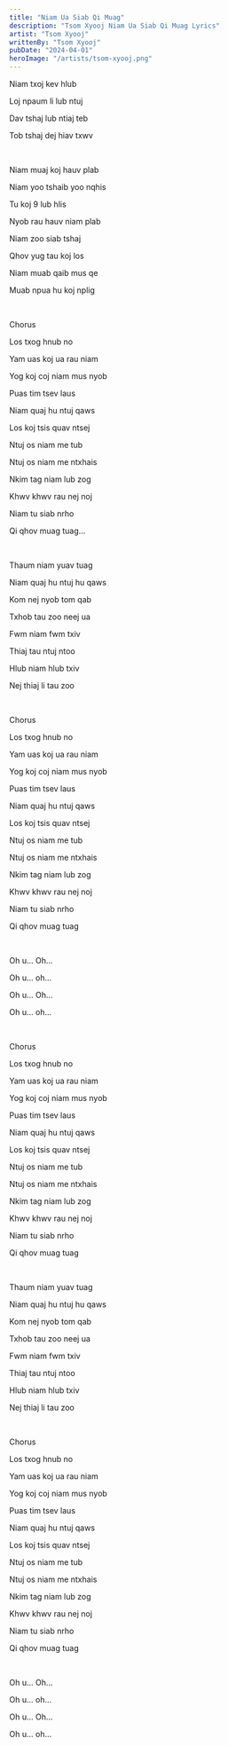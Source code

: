 ```yaml
---
title: "Niam Ua Siab Qi Muag"
description: "Tsom Xyooj Niam Ua Siab Qi Muag Lyrics"
artist: "Tsom Xyooj"
writtenBy: "Tsom Xyooj"
pubDate: "2024-04-01"
heroImage: "/artists/tsom-xyooj.png"
---
```


Niam txoj kev hlub

Loj npaum li lub ntuj

Dav tshaj lub ntiaj teb

Tob tshaj dej hiav txwv

<br />

Niam muaj koj hauv plab

Niam yoo tshaib yoo nqhis

Tu koj 9 lub hlis

Nyob rau hauv niam plab

Niam zoo siab tshaj

Qhov yug tau koj los

Niam muab qaib mus qe

Muab npua hu koj nplig

<br />

Chorus

Los txog hnub no

Yam uas koj ua rau niam

Yog koj coj niam mus nyob

Puas tim tsev laus

Niam quaj hu ntuj qaws

Los koj tsis quav ntsej

Ntuj os niam me tub

Ntuj os niam me ntxhais

Nkim tag niam lub zog

Khwv khwv rau nej noj

Niam tu siab nrho

Qi qhov muag tuag…

<br />

Thaum niam yuav tuag

Niam quaj hu ntuj hu qaws

Kom nej nyob tom qab

Txhob tau zoo neej ua

Fwm niam fwm txiv

Thiaj tau ntuj ntoo

Hlub niam hlub txiv

Nej thiaj li tau zoo

<br />

Chorus

Los txog hnub no

Yam uas koj ua rau niam

Yog koj coj niam mus nyob

Puas tim tsev laus

Niam quaj hu ntuj qaws

Los koj tsis quav ntsej

Ntuj os niam me tub

Ntuj os niam me ntxhais

Nkim tag niam lub zog

Khwv khwv rau nej noj

Niam tu siab nrho

Qi qhov muag tuag

<br />

Oh u... Oh...

Oh u... oh...

Oh u... Oh...

Oh u... oh...

<br />

Chorus

Los txog hnub no

Yam uas koj ua rau niam

Yog koj coj niam mus nyob

Puas tim tsev laus

Niam quaj hu ntuj qaws

Los koj tsis quav ntsej

Ntuj os niam me tub

Ntuj os niam me ntxhais

Nkim tag niam lub zog

Khwv khwv rau nej noj

Niam tu siab nrho

Qi qhov muag tuag

<br />

Thaum niam yuav tuag

Niam quaj hu ntuj hu qaws

Kom nej nyob tom qab

Txhob tau zoo neej ua

Fwm niam fwm txiv

Thiaj tau ntuj ntoo

Hlub niam hlub txiv

Nej thiaj li tau zoo

<br />

Chorus

Los txog hnub no

Yam uas koj ua rau niam

Yog koj coj niam mus nyob

Puas tim tsev laus

Niam quaj hu ntuj qaws

Los koj tsis quav ntsej

Ntuj os niam me tub

Ntuj os niam me ntxhais

Nkim tag niam lub zog

Khwv khwv rau nej noj

Niam tu siab nrho

Qi qhov muag tuag

<br />

Oh u... Oh...

Oh u... oh...

Oh u... Oh...

Oh u... oh...

